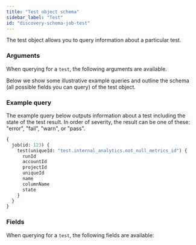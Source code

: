 ```yaml
---
title: "Test object schema"
sidebar_label: "Test"
id: "discovery-schema-job-test"
---
```



The test object allows you to query information about a particular test.

### Arguments

When querying for a `test`, the following arguments are available.

<NodeArgsTable parent="JobNode" name="test" />

Below we show some illustrative example queries and outline the schema (all possible fields you can query) of the test object.

### Example query

The example query below outputs information about a test including the state of the test result. In order of severity, the result can be one of these: "error", "fail", "warn", or "pass".

```graphql
{
  job(id: 123) {
    test(uniqueId: "test.internal_analytics.not_null_metrics_id") {
      runId
      accountId
      projectId
      uniqueId
      name
      columnName
      state
    }
  }
}
```

### Fields

When querying for a `test`, the following fields are available:

<SchemaTable nodeName="TestNode" />
